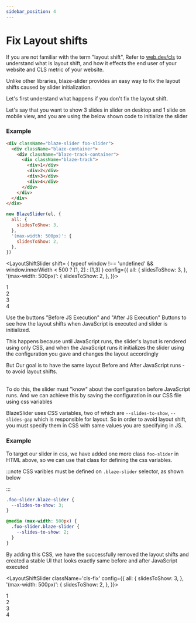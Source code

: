 ```yaml
---
sidebar_position: 4
---
```



# Fix Layout shifts

If you are not familiar with the term "layout shift", Refer to [web.dev/cls](https://web.dev/cls/) to understand what is layout shift,
and how it effects the end user of your website and CLS metric of your website.

Unlike other libraries, blaze-slider provides an easy way to fix the layout shifts caused by slider initialization.

Let's first understand what happens if you don't fix the layout shift.

Let's say that you want to show 3 slides in slider on desktop and 1 slide on mobile view, and you are using the below shown code to initialize the slider

### Example

```html
<div className="blaze-slider foo-slider">
  <div className="blaze-container">
    <div className="blaze-track-container">
      <div className="blaze-track">
        <div>1</div>
        <div>2</div>
        <div>3</div>
        <div>4</div>
      </div>
    </div>
  </div>
</div>
```

```javascript
new BlazeSlider(el, {
  all: {
    slidesToShow: 3,
  },
  '(max-width: 500px)': {
    slidesToShow: 2,
  },
})
```

<LayoutShiftSlider
  shift= { typeof window !== 'undefined' && window.innerWidth < 500 ?  [1, 2] : [1,3]  }
  config={{
    all: {
      slidesToShow: 3,
    },
    '(max-width: 500px)': {
      slidesToShow: 2,
    },
  }}>

  <div> 1 </div>
  <div> 2 </div>
  <div> 3 </div>
  <div> 4 </div>
</LayoutShiftSlider>

Use the buttons "Before JS Execution" and "After JS Execution" Buttons to see how the layout shifts when JavaScript is executed and slider is initialized.

This happens because until JavaScript runs, the slider's layout is rendered using only CSS, and when the JavaScript runs it initializes the slider using the configuration you gave and changes the layout accordingly

<span className="wow">
  But Our goal is to have the same layout Before and After JavaScript runs - to
  avoid layout shifts.
</span>

<br />
<br />

To do this, the slider must "know" about the configuration before JavaScript runs. And we can achieve this by saving the configuration in our CSS file using css variables

BlazeSlider uses CSS variables, two of which are `--slides-to-show`, `--slides-gap` which is responsible for layout. So in order to avoid layout shift, you must specify them in CSS with same values you are specifying in JS.

### Example

To target our slider in css, we have added one more class `foo-slider` in HTML above, so we can use that class for defining the css variables.

:::note
CSS varibles must be defined on `.blaze-slider` selector, as shown below

:::

```css
.foo-slider.blaze-slider {
  --slides-to-show: 3;
}

@media (max-width: 500px) {
  .foo-slider.blaze-slider {
    --slides-to-show: 2;
  }
}
```

By adding this CSS, we have the successfully removed the layout shifts and created a
stable UI that looks exactly same before and after JavaScript executed

<LayoutShiftSlider
  className='cls-fix'
  config={{
    all: {
      slidesToShow: 3,
    },
    '(max-width: 500px)': {
      slidesToShow: 2,
    },
  }}>

  <div> 1 </div>
  <div> 2 </div>
  <div> 3 </div>
  <div> 4 </div>
</LayoutShiftSlider>
